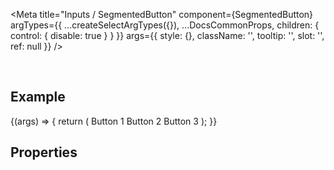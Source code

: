 
<Meta
  title="Inputs / SegmentedButton"
  component={SegmentedButton}
  argTypes={{
    ...createSelectArgTypes({}),
    ...DocsCommonProps,
    children: { control: { disable: true } }
  }}
  args={{
    style: {},
    className: '',
    tooltip: '',
    slot: '',
    ref: null
  }}
/>

<DocsHeader />

<br />

## Example

<Canvas>
  <Story name="Default">
    {(args) => {
      return (
        <SegmentedButton {...args}>
          <ToggleButton>Button 1</ToggleButton>
          <ToggleButton pressed>Button 2</ToggleButton>
          <ToggleButton>Button 3</ToggleButton>
        </SegmentedButton>
      );
    }}
  </Story>
</Canvas>

## Properties

<ArgsTable story="." />
